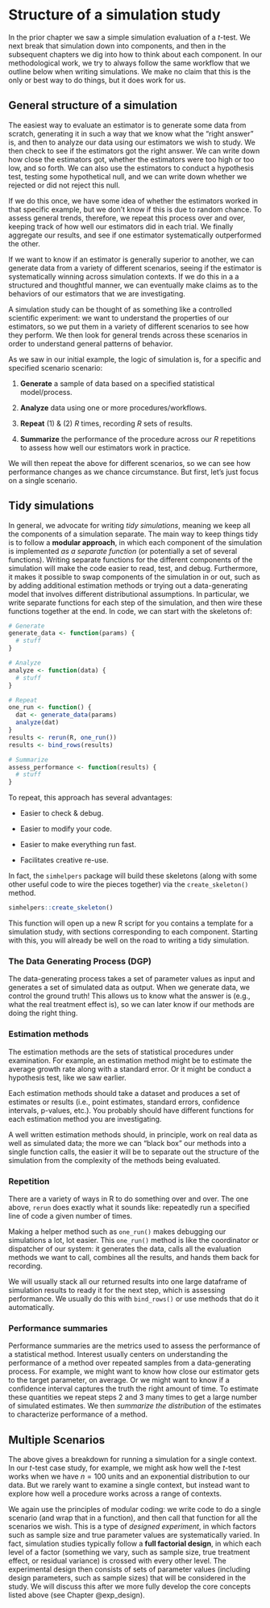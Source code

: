 # Structure of a simulation study

In the prior chapter we saw a simple simulation evaluation of a $t$-test.
We next break that simulation down into components, and then in the subsequent chapters we dig into how to think about each component.
In our methodological work, we try to always follow the same workflow that we outline below when writing simulations.
We make no claim that this is the only or best way to do things, but it does work for us.


## General structure of a simulation

The easiest way to evaluate an estimator is to generate some data from scratch, generating it in such a way that we know what the "right answer" is, and then to analyze our data using our estimators we wish to study.
We then check to see if the estimators got the right answer. We can write down how close the estimators got, whether the estimators were too high or too low, and so forth.
We can also use the estimators to conduct a hypothesis test, testing some hypothetical null, and we can write down whether we rejected or did not reject this null.
 
If we do this once, we have some idea of whether the estimators worked in that specific example, but we don't know if this is due to random chance.
To assess general trends, therefore, we repeat this process over and over, keeping track of how well our estimators did in each trial.
We finally aggregate our results, and see if one estimator systematically outperformed the other.

If we want to know if an estimator is generally superior to another, we can generate data from a variety of different scenarios, seeing if the estimator is systematically winning across simulation contexts. If we do this in a a structured and thoughtful manner, we can eventually make claims as to the behaviors of our estimators that we are investigating.

A simulation study can be thought of as something like a controlled scientific experiment: we want to understand the properties of our estimators, so we put them in a variety of different scenarios to see how they perform. We then look for general trends across these scenarios in order to understand general patterns of behavior.

As we saw in our initial example, the logic of simulation is, for a specific and specified scenario scenario:

1. __Generate__ a sample of data based on a specified statistical model/process.
    
2. __Analyze__ data using one or more procedures/workflows.

3. __Repeat__ (1) & (2) $R$ times, recording $R$ sets of results.

4. __Summarize__ the performance of the procedure across our $R$ repetitions to assess how well our estimators work in practice. 

We will then repeat the above for different scenarios, so we can see how performance changes as we chance circumstance.
But first, let's just focus on a single scenario.


## Tidy simulations

In general, we advocate for writing *tidy simulations*, meaning we keep all the components of a simulation separate.
The main way to keep things tidy is to follow a **modular approach**, in which each component of the simulation is implemented _as a separate function_ (or potentially a set of several functions).
Writing separate functions for the different components of the simulation will make the code easier to read, test, and debug. 
Furthermore, it makes it possible to swap components of the simulation in or out, such as by adding additional estimation methods or trying out a data-generating model that involves different distributional assumptions. 
In particular, we write separate functions for each step of the simulation, and then wire these functions together at the end.
In code, we can start with the skeletons of:

```r

# Generate
generate_data <- function(params) {
  # stuff
}

# Analyze
analyze <- function(data) {
  # stuff
}

# Repeat
one_run <- function() {
  dat <- generate_data(params)
  analyze(dat)
}
results <- rerun(R, one_run())
results <- bind_rows(results)

# Summarize
assess_performance <- function(results) {
  # stuff
}
```

To repeat, this approach has several advantages:

  * Easier to check & debug.

  * Easier to modify your code.

  * Easier to make everything run fast.

  * Facilitates creative re-use.



In fact, the `simhelpers` package will build these skeletons (along with some other useful code to wire the pieces together) via the `create_skeleton()` method.

```r
simhelpers::create_skeleton()
```

This function will open up a new R script for you contains a template for a simulation study, with sections corresponding to each component.
Starting with this, you will already be well on the road to writing a tidy simulation.


### The Data Generating Process (DGP)

The data-generating process takes a set of parameter values as input and generates a set of simulated data as output.
When we generate data, we control the ground truth!
This allows us to know what the answer is (e.g., what the real treatment effect is), so we can later know if our methods are doing the right thing.

### Estimation methods

The estimation methods are the sets of statistical procedures under examination.
For example, an estimation method might be to estimate the average growth rate along with a standard error.
Or it might be conduct a hypothesis test, like we saw earlier.

Each estimation methods should take a dataset and produces a set of estimates or results (i.e., point estimates, standard errors, confidence intervals, p-values, etc.).
You probably should have different functions for each estimation method you are investigating.

A well written estimation methods should, in principle, work on real data as well as simulated data; the more we can "black box" our methods into a single function calls, the easier it will be to separate out the structure of the simulation from the complexity of the methods being evaluated.

### Repetition

There are a variety of ways in R to do something over and over.
The one above, `rerun` does exactly what it sounds like: repeatedly run a specified line of code a given number of times.

Making a helper method such as `one_run()` makes debugging our simulations a lot, lot easier.
This `one_run()` method is like the coordinator or dispatcher of our system: it generates the data, calls all the evaluation methods we want to call, combines all the results, and hands them back for recording.

We will usually stack all our returned results into one large dataframe of simulation results to ready it for the next step, which is assessing performance.
We usually do this with `bind_rows()` or use methods that do it automatically.


### Performance summaries

Performance summaries are the metrics used to assess the performance of a statistical method.
Interest usually centers on understanding the performance of a method over repeated samples from a data-generating process.
For example, we might want to know how close our estimator gets to the target parameter, on average.
Or we might want to know if a confidence interval captures the truth the right amount of time.
To estimate these quantities we repeat steps 2 and 3 many times to get a large number of simulated estimates.
We then _summarize the distribution_ of the estimates to characterize performance of a method. 



## Multiple Scenarios

The above gives a breakdown for running a simulation for a single context.
In our $t$-test case study, for example, we might ask how well the $t$-test works when we have $n=100$ units and an exponential distribution to our data.
But we rarely want to examine a single context, but instead want to explore how well a procedure works across a range of contexts.

We again use the principles of modular coding: we write code to do a single scenario (and wrap that in a function), and then call that function for all the scenarios we wish.
This is a type of _designed experiment_, in which factors such as sample size and true parameter values are systematically varied.
In fact, simulation studies typically follow a  **full factorial design**, in which each level of a factor (something we vary, such as sample size, true treatment effect, or residual variance) is crossed with every other level.
The experimental design then consists of sets of parameter values (including design parameters, such as sample sizes) that will be considered in the study. 
We will discuss this after we more fully develop the core concepts listed above (see Chapter @exp_design).







